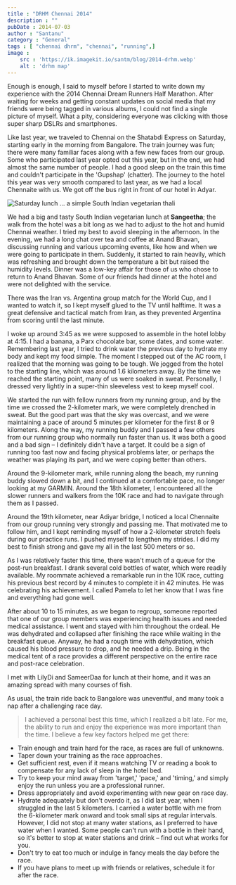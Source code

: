 ```yaml
---
title : "DRHM Chennai 2014"
description : ""
pubDate : 2014-07-03
author : "Santanu"
category : "General"
tags : [ "chennai dhrm", "chennai", "running",]
image :
    src : 'https://ik.imagekit.io/santm/blog/2014-drhm.webp'
    alt : 'drhm map'
---
```


Enough is enough, I said to myself before I started to write down my experience with the 2014 Chennai Dream Runners Half Marathon. After waiting for weeks and getting constant updates on social media that my friends were being tagged in various albums, I could not find a single picture of myself. What a pity, considering everyone was clicking with those super sharp DSLRs and smartphones.

Like last year, we traveled to Chennai on the Shatabdi Express on Saturday, starting early in the morning from Bangalore. The train journey was fun; there were many familiar faces along with a few new faces from our group. Some who participated last year opted out this year, but in the end, we had almost the same number of people. I had a good sleep on the train this time and couldn't participate in the 'Gupshap' (chatter). The journey to the hotel this year was very smooth compared to last year, as we had a local Chennaite with us. We got off the bus right in front of our hotel in Adyar.

<Image src={pic1} alt="Saturday lunch ... a simple South Indian vegetarian thali"/>

We had a big and tasty South Indian vegetarian lunch at **Sangeetha**; the walk from the hotel was a bit long as we had to adjust to the hot and humid Chennai weather. I tried my best to avoid sleeping in the afternoon. In the evening, we had a long chat over tea and coffee at Anand Bhavan, discussing running and various upcoming events, like how and when we were going to participate in them. Suddenly, it started to rain heavily, which was refreshing and brought down the temperature a bit but raised the humidity levels. Dinner was a low-key affair for those of us who chose to return to Anand Bhavan. Some of our friends had dinner at the hotel and were not delighted with the service.

There was the Iran vs. Argentina group match for the World Cup, and I wanted to watch it, so I kept myself glued to the TV until halftime. It was a great defensive and tactical match from Iran, as they prevented Argentina from scoring until the last minute.

I woke up around 3:45 as we were supposed to assemble in the hotel lobby at 4:15. I had a banana, a Parx chocolate bar, some dates, and some water. Remembering last year, I tried to drink water the previous day to hydrate my body and kept my food simple. The moment I stepped out of the AC room, I realized that the morning was going to be tough. We jogged from the hotel to the starting line, which was around 1.6 kilometers away. By the time we reached the starting point, many of us were soaked in sweat. Personally, I dressed very lightly in a super-thin sleeveless vest to keep myself cool.

We started the run with fellow runners from my running group, and by the time we crossed the 2-kilometer mark, we were completely drenched in sweat. But the good part was that the sky was overcast, and we were maintaining a pace of around 5 minutes per kilometer for the first 8 or 9 kilometers. Along the way, my running buddy and I passed a few others from our running group who normally run faster than us. It was both a good and a bad sign – I definitely didn't have a target. It could be a sign of running too fast now and facing physical problems later, or perhaps the weather was playing its part, and we were coping better than others.

Around the 9-kilometer mark, while running along the beach, my running buddy slowed down a bit, and I continued at a comfortable pace, no longer looking at my GARMIN. Around the 18th kilometer, I encountered all the slower runners and walkers from the 10K race and had to navigate through them as I passed.

Around the 19th kilometer, near Adiyar bridge, I noticed a local Chennaite from our group running very strongly and passing me. That motivated me to follow him, and I kept reminding myself of how a 2-kilometer stretch feels during our practice runs. I pushed myself to lengthen my strides. I did my best to finish strong and gave my all in the last 500 meters or so.

As I was relatively faster this time, there wasn't much of a queue for the post-run breakfast. I drank several cold bottles of water, which were readily available. My roommate achieved a remarkable run in the 10K race, cutting his previous best record by 4 minutes to complete it in 42 minutes. He was celebrating his achievement. I called Pamela to let her know that I was fine and everything had gone well.

After about 10 to 15 minutes, as we began to regroup, someone reported that one of our group members was experiencing health issues and needed medical assistance. I went and stayed with him throughout the ordeal. He was dehydrated and collapsed after finishing the race while waiting in the breakfast queue. Anyway, he had a rough time with dehydration, which caused his blood pressure to drop, and he needed a drip. Being in the medical tent of a race provides a different perspective on the entire race and post-race celebration.

I met with LilyDi and SameerDaa for lunch at their home, and it was an amazing spread with many courses of fish.

As usual, the train ride back to Bangalore was uneventful, and many took a nap after a challenging race day.

> I achieved a personal best this time, which I realized a bit late. For me, the ability to run and enjoy the experience was more important than the time. I believe a few key factors helped me get there:

- Train enough and train hard for the race, as races are full of unknowns.
- Taper down your training as the race approaches.
- Get sufficient rest, even if it means watching TV or reading a book to compensate for any lack of sleep in the hotel bed.
- Try to keep your mind away from 'target,' 'pace,' and 'timing,' and simply enjoy the run unless you are a professional runner.
- Dress appropriately and avoid experimenting with new gear on race day.
- Hydrate adequately but don't overdo it, as I did last year, when I struggled in the last 5 kilometers. I carried a water bottle with me from the 6-kilometer mark onward and took small sips at regular intervals. However, I did not stop at many water stations, as I preferred to have water when I wanted. Some people can't run with a bottle in their hand, so it's better to stop at water stations and drink – find out what works for you.
- Don't try to eat too much or indulge in fancy meals the day before the race.
- If you have plans to meet up with friends or relatives, schedule it for after the race.
